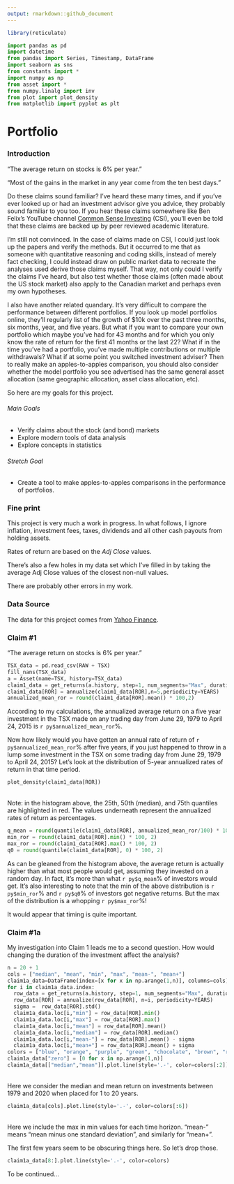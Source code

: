 ```yaml
---
output: rmarkdown::github_document
---
```


```r
library(reticulate)
```

```python
import pandas as pd
import datetime
from pandas import Series, Timestamp, DataFrame
import seaborn as sns
from constants import *
import numpy as np
from asset import *
from numpy.linalg import inv
from plot import plot_density
from matplotlib import pyplot as plt
```
# Portfolio

### Introduction
“The average return on stocks is 6% per year.”

“Most of the gains in the market in any year come from the ten best days.”

Do these claims sound familiar? I’ve heard these many times, and if you’ve ever looked up or had an investment advisor give you advice, they probably sound familiar to you too. If you hear these claims somewhere like Ben Felix’s YouTube channel [Common Sense Investing](https://www.youtube.com/channel/UCDXTQ8nWmx_EhZ2v-kp7QxA) (CSI), you’ll even be told that these claims are backed up by peer reviewed academic literature.

I’m still not convinced. In the case of claims made on CSI, I could just look up the papers and verify the methods. But it occurred to me that as someone with quantitative reasoning and coding skills, instead of merely fact checking, I could instead draw on public market data to recreate the analyses used derive those claims myself. That way, not only could I verify the claims I’ve heard, but also test whether those claims (often made about the US stock market) also apply to the Canadian market and perhaps even my own hypotheses.

I also have another related quandary. It’s very difficult to compare the performance between different portfolios. If you look up model portfolios online, they’ll regularly list of the growth of $10k over the past three months, six months, year, and five years. But what if you want to compare your own portfolio which maybe you’ve had for 43 months and for which you only know the rate of return for the first 41 months or the last 22? What if in the time you’ve had a portfolio, you’ve made multiple contributions or multiple withdrawals? What if at some point you switched investment adviser? Then to really make an apples-to-apples comparison, you should also consider whether the model portfolio you see advertised has the same general asset allocation (same geographic allocation, asset class allocation, etc).

So here are my goals for this project.

###### Main Goals
* Verify claims about the stock (and bond) markets
* Explore modern tools of data analysis
* Explore concepts in statistics

###### Stretch Goal
* Create a tool to make apples-to-apples comparisons in the performance of portfolios.


### Fine print
This project is very much a work in progress. In what follows, I ignore inflation,
investment fees, taxes, dividends and all other cash payouts from holding assets.

 Rates of return are based on the *Adj Close* values.

 There’s also a few holes in my data set which I’ve filled in by taking the average
 Adj Close values of the closest non-null values.

There are probably other errors in my work.

### Data Source
The data for this project comes from [Yahoo Finance](ca.finance.yahoo.com).


### Claim #1
“The average return on stocks is 6% per year.”

```python
TSX_data = pd.read_csv(RAW + TSX)
fill_nans(TSX_data)
a = Asset(name=TSX, history=TSX_data)
claim1_data = get_returns(a.history, step=1, num_segments="Max", duration=5)
claim1_data[ROR] = annualize(claim1_data[ROR],n=5,periodicity=YEARS)
annualized_mean_ror = round(claim1_data[ROR].mean() * 100,2)
```

According to my calculations, the annualized average return on a five year investment in the TSX
made on any trading day from June 29, 1979 to April 24, 2015 is `r py$annualized_mean_ror`%.

Now how likely would you have gotten an annual rate of return of `r py$annualized_mean_ror`% after five years,
if you just happened to throw in a lump some investment in the TSX on some trading day from June 29, 1979 to April 24, 2015?
Let's look at the distribution of 5-year annualized rates of return in that time period.

```python
plot_density(claim1_data[ROR])
```
<br>
Note: in the histogram above, the 25th, 50th (median), and 75th quantiles are highlighted in red.
 The values underneath represent the annualized rates of return as percentages.

```python
q_mean = round(quantile(claim1_data[ROR], annualized_mean_ror/100) * 100, 2)
min_ror = round(claim1_data[ROR].min() * 100, 2)
max_ror = round(claim1_data[ROR].max() * 100, 2)
q0 = round(quantile(claim1_data[ROR], 0) * 100, 2)
```

As can be gleaned from the histogram above, the average return is actually higher than what most people
would get, assuming they invested on a random day. In fact, it's more than what `r py$q_mean`% of investors would get. It's also interesting to note that the min of the above distribution is `r py$min_ror`% and `r py$q0`% of investors got negative returns. But the max of the distribution is a whopping `r py$max_ror`%!

It would appear that timing is quite important.

### Claim #1a
My investigation into Claim 1 leads me to a second question. How would changing the duration of the investment affect the analysis?

```python
n = 20 + 1
cols = ["median", "mean", "min", "max", "mean-", "mean+"]
claim1a_data=DataFrame(index=[x for x in np.arange(1,n)], columns=cols)
for i in claim1a_data.index:
  row_data = get_returns(a.history, step=1, num_segments="Max", duration=i)
  row_data[ROR] = annualize(row_data[ROR], n=i, periodicity=YEARS)
  sigma =  row_data[ROR].std()
  claim1a_data.loc[i,"min"] = row_data[ROR].min()
  claim1a_data.loc[i,"max"] = row_data[ROR].max()
  claim1a_data.loc[i,"mean"] = row_data[ROR].mean()
  claim1a_data.loc[i,"median"] = row_data[ROR].median()
  claim1a_data.loc[i,"mean-"] = row_data[ROR].mean() - sigma
  claim1a_data.loc[i,"mean+"] = row_data[ROR].mean() + sigma
colors = ["blue", "orange", "purple", "green", "chocolate", "brown", "red"]
claim1a_data["zero"] = [0 for x in np.arange(1,n)]
claim1a_data[["median","mean"]].plot.line(style='.-', color=colors[:2])
```
<br>
Here we consider the median and mean return on investments between 1979 and 2020 when placed for 1 to 20 years.

```python
claim1a_data[cols].plot.line(style='.-', color=colors[:6])
```
<br>
Here we include the max in min values for each time horizon.
"mean-" means "mean minus one standard deviation", and similarly for "mean+".

The first few years seem to be obscuring things here. So let's drop those.

```python
claim1a_data[8:].plot.line(style='.-', color=colors)
```


<!--
Let's look at that last plot again but this data from the USA over the same time period.
```python
snp500_data = pd.read_csv(RAW + SNP500)
fill_nans(snp500_data)
snp500_data[DATE] = pd.to_datetime(snp500_data[DATE])
snp500_data = snp500_data[snp500_data[DATE]>=TSX_data[DATE].min()]
usa = Asset(name=SNP500, history=snp500_data)
claim1usa_data=DataFrame(index=[x for x in np.arange(1,n)], columns=cols)
for i in claim1usa_data.index:
  row_data = get_returns(usa.history, step=1, num_segments="Max", duration=i)
  row_data[ROR] = annualize(row_data[ROR], n=i, periodicity=YEARS)
  sigma =  row_data[ROR].std()
  claim1usa_data.loc[i,"min"] = row_data[ROR].min()
  claim1usa_data.loc[i,"max"] = row_data[ROR].max()
  claim1usa_data.loc[i,"mean"] = row_data[ROR].mean()
  claim1usa_data.loc[i,"median"] = row_data[ROR].median()
  claim1usa_data.loc[i,"mean-"] = row_data[ROR].mean() - sigma
  claim1usa_data.loc[i,"mean+"] = row_data[ROR].mean() + sigma
colors = ["blue", "orange", "purple", "green", "chocolate", "brown", "red"]
claim1usa_data["zero"] = [0 for x in np.arange(1,n)]
claim1usa_data[8:].plot.line(style='.-', color=colors)
```
-->


To be continued...
